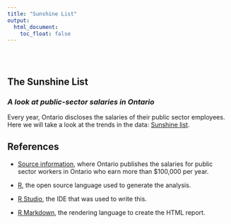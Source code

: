 ```yaml
---
title: "Sunshine List"
output:
  html_document:
    toc_float: false
---
```


<style type="text/css">
.title {
  display: none;
}

#getting-started img {
  margin-right: 10px;
}

</style>

<div class="row" style="padding-top: 30px;">
<div class="col-sm-6">

# **The Sunshine List**

### *A look at public-sector salaries in Ontario* {style="padding-top: 0px;"}

Every year, Ontario discloses the salaries of their public sector employees. Here we will take a look at the trends in the data: [Sunshine list](sunshine.html). 


</div>
<div class="col-sm-6">


</div>
</div>


## References

<div class="row">
<div class="col-sm-10">


* [Source information](https://www.ontario.ca/page/public-sector-salary-disclosure), where Ontario publishes the salaries for public sector workers in Ontario who earn more than $100,000 per year.


* [R](http://www.rstudio.com/wp-content/uploads/2015/02/rmarkdown-cheatsheet.pdf), the open source language used to generate the analysis.

* [R Studio](https://www.rstudio.com/), the IDE that was used to write this.

* [R Markdown](http://www.rstudio.com/wp-content/uploads/2015/03/rmarkdown-reference.pdf), the rendering language to create the HTML report.

</div>
</div>
